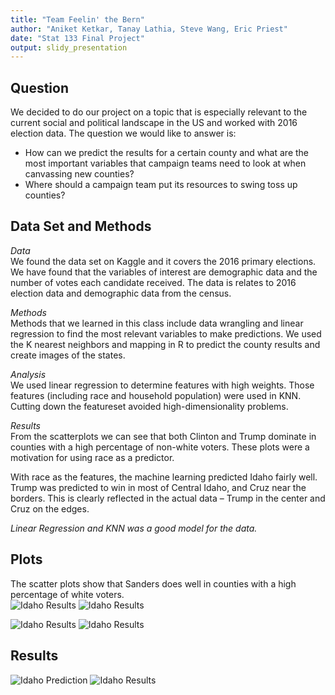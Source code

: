 ```yaml
---
title: "Team Feelin' the Bern"
author: "Aniket Ketkar, Tanay Lathia, Steve Wang, Eric Priest"
date: "Stat 133 Final Project"
output: slidy_presentation
---
```


## Question

We decided to do our project on a topic that is especially relevant to the current social and political landscape in the US and worked with 2016 election data. The question we would like to answer is:  

- How can we predict the results for a certain county and what are the most important variables that campaign teams need to look at when canvassing new counties?
- Where should a campaign team put its resources to swing toss up counties?


## Data Set and Methods
*Data*  
We found the data set on Kaggle and it covers the 2016 primary elections. We have found that the variables of interest are demographic data and the number of votes each candidate received. The data is relates to 2016 election data and demographic data from  the census.  
  
*Methods*  
Methods that we learned in this class include data wrangling and linear regression to find the most relevant variables to make predictions. We used the K nearest neighbors and mapping in R to predict the county results and create images of the states.

*Analysis*  
We used linear regression to determine features with high weights. Those features (including race and household population) were used in KNN. Cutting down the featureset avoided high-dimensionality problems. 

*Results*  
From the scatterplots we can see that both Clinton and Trump dominate in counties with a high percentage of non-white voters. These plots were a motivation for using race as a predictor.

With race as the features, the machine learning predicted Idaho fairly well. Trump was predicted to win in most of Central Idaho, and Cruz near the borders. This is clearly reflected in the actual data -- Trump in the center and Cruz on the edges. 

*Linear Regression and KNN was a good model for the data.*  

## Plots
The scatter plots show that Sanders does well in counties with a high percentage of white voters.  
![Idaho Results](133-image4.png)
![Idaho Results](133-image3.png)

![Idaho Results](133-image2.png)
![Idaho Results](133-image1.png)

## Results
![Idaho Prediction](13115587_10205873329543518_965657583_n.png)
![Idaho Results](13090405_10205873329583519_118905266_n.png)

